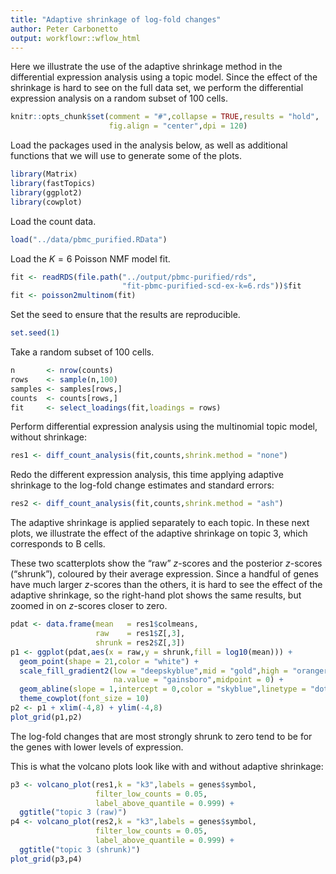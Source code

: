 ```yaml
---
title: "Adaptive shrinkage of log-fold changes"
author: Peter Carbonetto
output: workflowr::wflow_html
---
```


Here we illustrate the use of the adaptive shrinkage method in the
differential expression analysis using a topic model. Since the
effect of the shrinkage is hard to see on the full data set, we
perform the differential expression analysis on a random subset of 100
cells.

```r
knitr::opts_chunk$set(comment = "#",collapse = TRUE,results = "hold",
                      fig.align = "center",dpi = 120)
```

Load the packages used in the analysis below, as well as additional
functions that we will use to generate some of the plots.

```r
library(Matrix)
library(fastTopics)
library(ggplot2)
library(cowplot)
```

Load the count data.

```r
load("../data/pbmc_purified.RData")
```

Load the $K = 6$ Poisson NMF model fit.

```r
fit <- readRDS(file.path("../output/pbmc-purified/rds",
                         "fit-pbmc-purified-scd-ex-k=6.rds"))$fit
fit <- poisson2multinom(fit)
```

Set the seed to ensure that the results are reproducible.

```r
set.seed(1)
```

Take a random subset of 100 cells.

```r
n       <- nrow(counts)
rows    <- sample(n,100)
samples <- samples[rows,]
counts  <- counts[rows,]
fit     <- select_loadings(fit,loadings = rows)
```

Perform differential expression analysis using the multinomial topic
model, without shrinkage:

```r
res1 <- diff_count_analysis(fit,counts,shrink.method = "none")
```

Redo the different expression analysis, this time applying adaptive
shrinkage to the log-fold change estimates and standard errors:

```r
res2 <- diff_count_analysis(fit,counts,shrink.method = "ash")
```

The adaptive shrinkage is applied separately to each topic. In these
next plots, we illustrate the effect of the adaptive shrinkage on
topic 3, which corresponds to B cells.

These two scatterplots show the "raw" *z*-scores and the posterior
*z*-scores ("shrunk"), coloured by their average expression. Since a
handful of genes have much larger *z*-scores than the others, it is
hard to see the effect of the adaptive shrinkage, so the right-hand
plot shows the same results, but zoomed in on *z*-scores closer to
zero.

```r
pdat <- data.frame(mean   = res1$colmeans,
                   raw    = res1$Z[,3],
                   shrunk = res2$Z[,3])
p1 <- ggplot(pdat,aes(x = raw,y = shrunk,fill = log10(mean))) +
  geom_point(shape = 21,color = "white") +
  scale_fill_gradient2(low = "deepskyblue",mid = "gold",high = "orangered",
                       na.value = "gainsboro",midpoint = 0) +
  geom_abline(slope = 1,intercept = 0,color = "skyblue",linetype = "dotted") +
  theme_cowplot(font_size = 10)
p2 <- p1 + xlim(-4,8) + ylim(-4,8)
plot_grid(p1,p2)
```

The log-fold changes that are most strongly shrunk to zero tend to be
for the genes with lower levels of expression.

This is what the volcano plots look like with and without adaptive
shrinkage:

```r
p3 <- volcano_plot(res1,k = "k3",labels = genes$symbol,
                   filter_low_counts = 0.05,
                   label_above_quantile = 0.999) +
  ggtitle("topic 3 (raw)")
p4 <- volcano_plot(res2,k = "k3",labels = genes$symbol,
                   filter_low_counts = 0.05,
                   label_above_quantile = 0.999) +
  ggtitle("topic 3 (shrunk)")
plot_grid(p3,p4)
```
